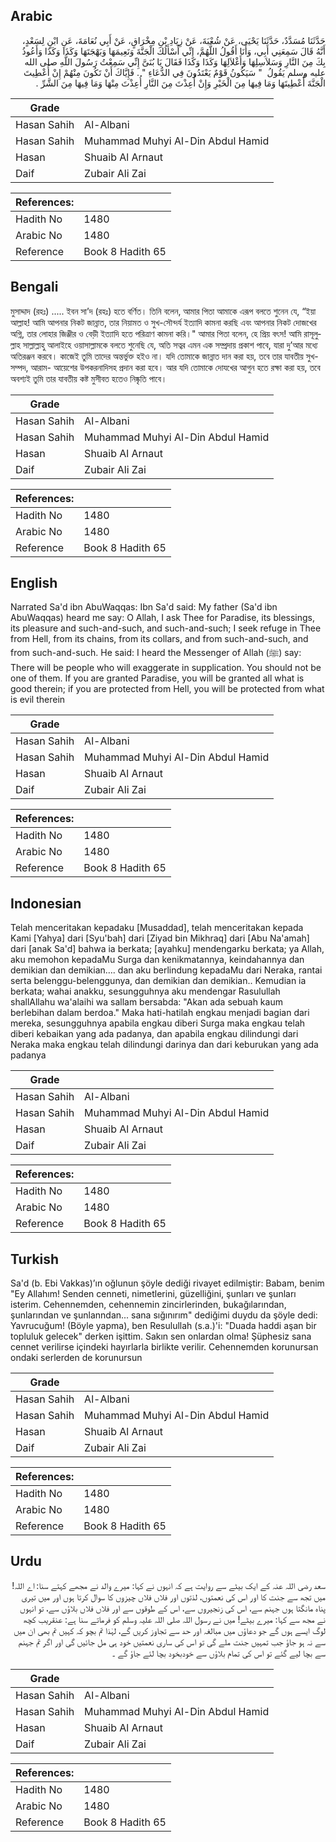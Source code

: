 ## Arabic


<div dir="rtl" lang="ar" style={{fontSize:'larger',backgroundColor:'#f8f9fa',padding:20}}>
حَدَّثَنَا مُسَدَّدٌ، حَدَّثَنَا يَحْيَى، عَنْ شُعْبَةَ، عَنْ زِيَادِ بْنِ مِخْرَاقٍ، عَنْ أَبِي نُعَامَةَ، عَنِ ابْنٍ لِسَعْدٍ، أَنَّهُ قَالَ سَمِعَنِي أَبِي، وَأَنَا أَقُولُ اللَّهُمَّ، إِنِّي أَسْأَلُكَ الْجَنَّةَ وَنَعِيمَهَا وَبَهْجَتَهَا وَكَذَا وَكَذَا وَأَعُوذُ بِكَ مِنَ النَّارِ وَسَلاَسِلِهَا وَأَغْلاَلِهَا وَكَذَا وَكَذَا فَقَالَ يَا بُنَىَّ إِنِّي سَمِعْتُ رَسُولَ اللَّهِ صلى الله عليه وسلم يَقُولُ ‏ "‏ سَيَكُونُ قَوْمٌ يَعْتَدُونَ فِي الدُّعَاءِ ‏"‏ ‏.‏ فَإِيَّاكَ أَنْ تَكُونَ مِنْهُمْ إِنْ أُعْطِيتَ الْجَنَّةَ أُعْطِيتَهَا وَمَا فِيهَا مِنَ الْخَيْرِ وَإِنْ أُعِذْتَ مِنَ النَّارِ أُعِذْتَ مِنْهَا وَمَا فِيهَا مِنَ الشَّرِّ ‏.‏
</div>
<div style={{backgroundColor:'#f8f9fa',padding:20, marginBottom: 10}}><table> <thead> <tr> <th>Grade</th> <th></th> </tr> </thead> <tbody> <tr><td>Hasan Sahih</td><td>Al-Albani</td></tr><tr><td>Hasan Sahih</td><td>Muhammad Muhyi Al-Din Abdul Hamid</td></tr><tr><td>Hasan</td><td>Shuaib Al Arnaut</td></tr><tr><td>Daif</td><td>Zubair Ali Zai</td></tr></tbody></table><table> <thead> <tr> <th>References:</th> <th></th> </tr> </thead> <tbody><tr><td>Hadith No</td><td>1480</td></tr><tr><td>Arabic No</td><td>1480</td></tr><tr><td>Reference</td><td>Book 8 Hadith 65</td></tr></tbody></table></div>

## Bengali


<div dir="ltr" lang="bn" style={{fontSize:'larger',backgroundColor:'#f8f9fa',padding:20}}>
মুসাদ্দাদ (রহঃ) ..... ইবন সা’দ (রহঃ) হতে বর্ণিত। তিনি বলেন, আমার পিতা আমাকে এরূপ বলতে শুনেন যে, “ইয়া আল্লাহ! আমি আপনার নিকট জান্নাত, তার নিয়ামত ও সুখ-সৌন্দর্য ইত্যাদি কামনা করছি এবং আপনার নিকট দোজখের অগ্নি, তার লোহার জিঞ্জীর ও বেড়ী ইত্যাদি হতে পরিত্রাণ কামনা করি।" আমার পিতা বলেন, হে প্রিয় বৎস! আমি রাসূলুল্লাহ সাল্লাল্লাহু আলাইহে ওয়াসাল্লামকে বলতে শুনেছি যে, অতি সত্বর এমন এক সম্প্রদায় প্রকাশ পাবে, যারা দু’আর মধ্যে অতিরঞ্জন করবে। কাজেই তুমি তাদের অন্তর্ভুক্ত হইও না। যদি তোমাকে জান্নাত দান করা হয়, তবে তার যাবতীয় সুখ-সম্পদ, আরাম- আয়েশের উপকরনাদিসহ প্রদান করা হবে। আর যদি তোমাকে দোযখের আগুন হতে রক্ষা করা হয়, তবে অবশ্যই তুমি তার যাবতীয় কষ্ট মুসীবত হতেও নিষ্কৃতি পাবে।
</div>
<div style={{backgroundColor:'#f8f9fa',padding:20, marginBottom: 10}}><table> <thead> <tr> <th>Grade</th> <th></th> </tr> </thead> <tbody> <tr><td>Hasan Sahih</td><td>Al-Albani</td></tr><tr><td>Hasan Sahih</td><td>Muhammad Muhyi Al-Din Abdul Hamid</td></tr><tr><td>Hasan</td><td>Shuaib Al Arnaut</td></tr><tr><td>Daif</td><td>Zubair Ali Zai</td></tr></tbody></table><table> <thead> <tr> <th>References:</th> <th></th> </tr> </thead> <tbody><tr><td>Hadith No</td><td>1480</td></tr><tr><td>Arabic No</td><td>1480</td></tr><tr><td>Reference</td><td>Book 8 Hadith 65</td></tr></tbody></table></div>

## English


<div dir="ltr" lang="en" style={{fontSize:'larger',backgroundColor:'#f8f9fa',padding:20}}>
Narrated Sa'd ibn AbuWaqqas: Ibn Sa'd said: My father (Sa'd ibn AbuWaqqas) heard me say: O Allah, I ask Thee for Paradise, its blessings, its pleasure and such-and-such, and such-and-such; I seek refuge in Thee from Hell, from its chains, from its collars, and from such-and-such, and from such-and-such. He said: I heard the Messenger of Allah (ﷺ) say: There will be people who will exaggerate in supplication. You should not be one of them. If you are granted Paradise, you will be granted all what is good therein; if you are protected from Hell, you will be protected from what is evil therein
</div>
<div style={{backgroundColor:'#f8f9fa',padding:20, marginBottom: 10}}><table> <thead> <tr> <th>Grade</th> <th></th> </tr> </thead> <tbody> <tr><td>Hasan Sahih</td><td>Al-Albani</td></tr><tr><td>Hasan Sahih</td><td>Muhammad Muhyi Al-Din Abdul Hamid</td></tr><tr><td>Hasan</td><td>Shuaib Al Arnaut</td></tr><tr><td>Daif</td><td>Zubair Ali Zai</td></tr></tbody></table><table> <thead> <tr> <th>References:</th> <th></th> </tr> </thead> <tbody><tr><td>Hadith No</td><td>1480</td></tr><tr><td>Arabic No</td><td>1480</td></tr><tr><td>Reference</td><td>Book 8 Hadith 65</td></tr></tbody></table></div>

## Indonesian


<div dir="ltr" lang="id" style={{fontSize:'larger',backgroundColor:'#f8f9fa',padding:20}}>
Telah menceritakan kepadaku [Musaddad], telah menceritakan kepada Kami [Yahya] dari [Syu'bah] dari [Ziyad bin Mikhraq] dari [Abu Na'amah] dari [anak Sa'd] bahwa ia berkata; [ayahku] mendengarku berkata; ya Allah, aku memohon kepadaMu Surga dan kenikmatannya, keindahannya dan demikian dan demikian…. dan aku berlindung kepadaMu dari Neraka, rantai serta belenggu-belenggunya, dan demikian dan demikian.. Kemudian ia berkata; wahai anakku, sesungguhnya aku mendengar Rasulullah shallAllahu wa'alaihi wa sallam bersabda: "Akan ada sebuah kaum berlebihan dalam berdoa." Maka hati-hatilah engkau menjadi bagian dari mereka, sesungguhnya apabila engkau diberi Surga maka engkau telah diberi kebaikan yang ada padanya, dan apabila engkau dilindungi dari Neraka maka engkau telah dilindungi darinya dan dari keburukan yang ada padanya
</div>
<div style={{backgroundColor:'#f8f9fa',padding:20, marginBottom: 10}}><table> <thead> <tr> <th>Grade</th> <th></th> </tr> </thead> <tbody> <tr><td>Hasan Sahih</td><td>Al-Albani</td></tr><tr><td>Hasan Sahih</td><td>Muhammad Muhyi Al-Din Abdul Hamid</td></tr><tr><td>Hasan</td><td>Shuaib Al Arnaut</td></tr><tr><td>Daif</td><td>Zubair Ali Zai</td></tr></tbody></table><table> <thead> <tr> <th>References:</th> <th></th> </tr> </thead> <tbody><tr><td>Hadith No</td><td>1480</td></tr><tr><td>Arabic No</td><td>1480</td></tr><tr><td>Reference</td><td>Book 8 Hadith 65</td></tr></tbody></table></div>

## Turkish


<div dir="ltr" lang="tr" style={{fontSize:'larger',backgroundColor:'#f8f9fa',padding:20}}>
Sa'd (b. Ebi Vakkas)’ın oğlunun şöyle dediği rivayet edil­miştir: Babam, benim "Ey Allahım! Senden cenneti, nimetlerini, güzelliğini, şunları ve şunları isterim. Cehennemden, cehennemin zincirlerinden, bukağılarından, şunlarından ve şunlanndan... sana sığınırım" dediğimi duydu da şöyle dedi: Yavrucuğum! (Böyle yapma), ben Resulullah (s.a.)'i: "Duada haddi aşan bir topluluk gelecek" derken işittim. Sakın sen onlardan olma! Şüphesiz sana cennet verilirse içindeki hayırlarla birlikte verilir. Cehennemden korunursan ondaki serlerden de koru­nursun
</div>
<div style={{backgroundColor:'#f8f9fa',padding:20, marginBottom: 10}}><table> <thead> <tr> <th>Grade</th> <th></th> </tr> </thead> <tbody> <tr><td>Hasan Sahih</td><td>Al-Albani</td></tr><tr><td>Hasan Sahih</td><td>Muhammad Muhyi Al-Din Abdul Hamid</td></tr><tr><td>Hasan</td><td>Shuaib Al Arnaut</td></tr><tr><td>Daif</td><td>Zubair Ali Zai</td></tr></tbody></table><table> <thead> <tr> <th>References:</th> <th></th> </tr> </thead> <tbody><tr><td>Hadith No</td><td>1480</td></tr><tr><td>Arabic No</td><td>1480</td></tr><tr><td>Reference</td><td>Book 8 Hadith 65</td></tr></tbody></table></div>

## Urdu


<div dir="rtl" lang="ur" style={{fontSize:'larger',backgroundColor:'#f8f9fa',padding:20}}>
سعد رضی اللہ عنہ کے ایک بیٹے سے روایت ہے کہ انہوں نے کہا: میرے والد نے مجھے کہتے سنا: اے اللہ! میں تجھ سے جنت کا اور اس کی نعمتوں، لذتوں اور فلاں فلاں چیزوں کا سوال کرتا ہوں اور میں تیری پناہ مانگتا ہوں جہنم سے، اس کی زنجیروں سے، اس کے طوقوں سے اور فلاں فلاں بلاؤں سے، تو انہوں نے مجھ سے کہا: میرے بیٹے! میں نے رسول اللہ صلی اللہ علیہ وسلم کو فرماتے سنا ہے: عنقریب کچھ لوگ ایسے ہوں گے جو دعاؤں میں مبالغہ اور حد سے تجاوز کریں گے، لہٰذا تم بچو کہ کہیں تم بھی ان میں سے نہ ہو جاؤ جب تمہیں جنت ملے گی تو اس کی ساری نعمتیں خود ہی مل جائیں گی اور اگر تم جہنم سے بچا لیے گئے تو اس کی تمام بلاؤں سے خودبخود بچا لئے جاؤ گے ۔
</div>
<div style={{backgroundColor:'#f8f9fa',padding:20, marginBottom: 10}}><table> <thead> <tr> <th>Grade</th> <th></th> </tr> </thead> <tbody> <tr><td>Hasan Sahih</td><td>Al-Albani</td></tr><tr><td>Hasan Sahih</td><td>Muhammad Muhyi Al-Din Abdul Hamid</td></tr><tr><td>Hasan</td><td>Shuaib Al Arnaut</td></tr><tr><td>Daif</td><td>Zubair Ali Zai</td></tr></tbody></table><table> <thead> <tr> <th>References:</th> <th></th> </tr> </thead> <tbody><tr><td>Hadith No</td><td>1480</td></tr><tr><td>Arabic No</td><td>1480</td></tr><tr><td>Reference</td><td>Book 8 Hadith 65</td></tr></tbody></table></div>